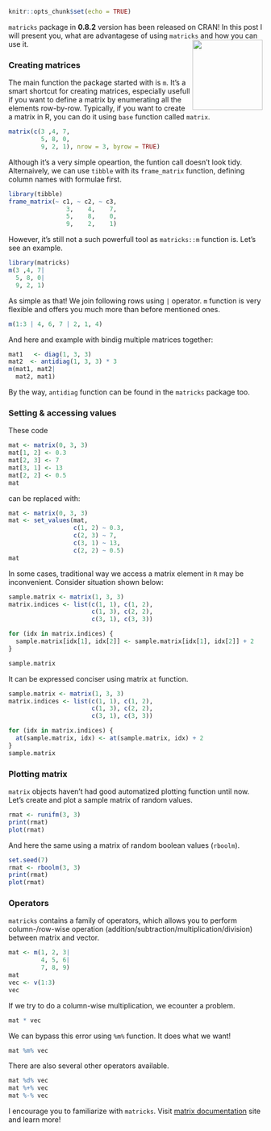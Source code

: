 ```r
knitr::opts_chunk$set(echo = TRUE)
```
`matricks` package in **0.8.2** version has been released on CRAN! In this post I will present you, what are advantagese of using `matricks` and how you can use it. 
<a href="https://krzjoa.github.io/matricks"><img src='https://raw.githubusercontent.com/krzjoa/matricks/master/man/figures/logo.png' align="right" height="139" style="height:139px;" /></a>


### Creating matrices
The main function the package started with is `m`. It's a smart shortcut for creating matrices, especially usefull if you want to define a matrix by enumerating all the elements row-by-row. Typically, if you want to create a matrix in R, you can do it using `base` function called `matrix`.

```r
matrix(c(3 ,4, 7,
         5, 8, 0,
         9, 2, 1), nrow = 3, byrow = TRUE)
```
Although it's a very simple opeartion, the funtion call doesn't look tidy. Alternaively, we can use `tibble` with its `frame_matrix` function, defining column names with formulae first.

```r
library(tibble)
frame_matrix(~ c1, ~ c2, ~ c3,
                3,    4,    7,
                5,    8,    0,
                9,    2,    1)
```
However, it's still not a such powerfull tool as `matricks::m` function is. Let's see an example.

```r
library(matricks)
m(3 ,4, 7|
  5, 8, 0|
  9, 2, 1)
```
As simple as that! We join following rows using `|` operator. `m` function is very flexible and offers you much more than before mentioned ones. 
```r
m(1:3 | 4, 6, 7 | 2, 1, 4)
```

And here and example with bindig multiple matrices together:
```r
mat1   <- diag(1, 3, 3)
mat2  <- antidiag(1, 3, 3) * 3
m(mat1, mat2|
  mat2, mat1)
```
By the way, `antidiag` function can be found in the `matricks` package too.

### Setting & accessing values
These code 
```r
mat <- matrix(0, 3, 3)
mat[1, 2] <- 0.3
mat[2, 3] <- 7
mat[3, 1] <- 13
mat[2, 2] <- 0.5
mat
```
can be replaced with:
```r
mat <- matrix(0, 3, 3)
mat <- set_values(mat,
                  c(1, 2) ~ 0.3,
                  c(2, 3) ~ 7,
                  c(3, 1) ~ 13,
                  c(2, 2) ~ 0.5)
mat
```

In some cases, traditional way we access a matrix element in `R` may be inconvenient. Consider situation shown below:
```r
sample.matrix <- matrix(1, 3, 3)
matrix.indices <- list(c(1, 1), c(1, 2), 
                       c(1, 3), c(2, 2),
                       c(3, 1), c(3, 3))

for (idx in matrix.indices) {
  sample.matrix[idx[1], idx[2]] <- sample.matrix[idx[1], idx[2]] + 2
}

sample.matrix
```

It can be expressed conciser using matrix `at` function.

```r
sample.matrix <- matrix(1, 3, 3)
matrix.indices <- list(c(1, 1), c(1, 2), 
                       c(1, 3), c(2, 2),
                       c(3, 1), c(3, 3))

for (idx in matrix.indices) {
  at(sample.matrix, idx) <- at(sample.matrix, idx) + 2
}
sample.matrix
```

### Plotting matrix
`matrix` objects haven't had good automatized plotting function until now. 
Let's create and plot a sample matrix of random values.

```r
rmat <- runifm(3, 3)
print(rmat)
plot(rmat)
```

And here the same using a matrix of random boolean values (`rboolm`).

```r
set.seed(7)
rmat <- rboolm(3, 3)
print(rmat)
plot(rmat)
```

### Operators

`matricks` contains a family of operators, which allows you to perform column-/row-wise operation (addition/subtraction/multiplication/division) between matrix and vector.

```r
mat <- m(1, 2, 3|
         4, 5, 6|
         7, 8, 9)
mat
vec <- v(1:3)
vec
```
If we try to do a column-wise multiplication, we ecounter a problem.

```r
mat * vec
```

We can bypass this error using `%m%` function. It does what we want!

```r
mat %m% vec
```

There are also several other operators available.

```r
mat %d% vec
mat %+% vec
mat %-% vec
```

I encourage you to familiarize with `matricks`. Visit [matrix documentation](https://krzjoa.github.io/matricks) site and learn more!

